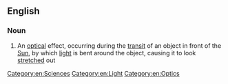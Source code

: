 ==English==

===Noun===
{{en-noun|sg=[[black]] [[drop]] [[effect]]|-}}

# {{astronomy}} An [[optical]] effect, occurring during the [[transit]] of an object in front of the [[Sun]], by which [[light]] is bent around the object, causing it to look [[stretch]]ed out

[[Category:en:Sciences]]
[[Category:en:Light]]
[[Category:en:Optics]]